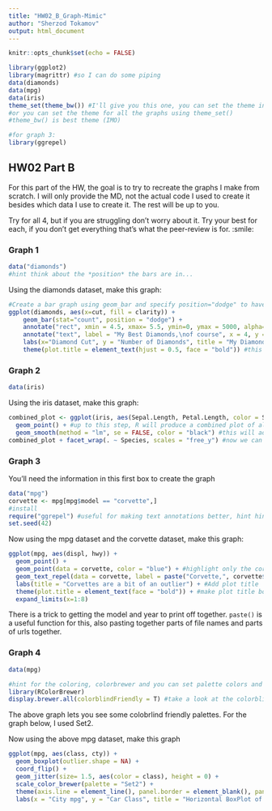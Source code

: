 ```yaml
---
title: "HW02_B_Graph-Mimic"
author: "Sherzod Tokamov"
output: html_document
---
```


```r
knitr::opts_chunk$set(echo = FALSE)
```


```r
library(ggplot2)
library(magrittr) #so I can do some piping
data(diamonds)
data(mpg)
data(iris)
theme_set(theme_bw()) #I'll give you this one, you can set the theme individually for graphs
#or you can set the theme for all the graphs using theme_set()
#theme_bw() is best theme (IMO)

#for graph 3:
library(ggrepel)


```

## HW02 Part B

For this part of the HW, the goal is to try to recreate the graphs I make from scratch. I will only provide the MD, not the actual code I used to create it besides which data I use to create it. The rest will be up to you. 

Try for all 4, but if you are struggling don't worry about it. Try your best for each, if you don't get everything that's what the peer-review is for. :smile:


### Graph 1
```r
data("diamonds")
#hint think about the *position* the bars are in...
```


Using the diamonds dataset, make this graph:
```r
#Create a bar graph using geom_bar and specify position="dodge" to have bars side by side.
ggplot(diamonds, aes(x=cut, fill = clarity)) +
    geom_bar(stat="count", position = "dodge") +
    annotate("rect", xmin = 4.5, xmax= 5.5, ymin=0, ymax = 5000, alpha=0.2) + #this is to add a shaded rectangle
    annotate("text", label = "My Best Diamonds,\nof course", x = 4, y = 4500)+ #this is to add the text 
    labs(x="Diamond Cut", y = "Number of Diamonds", title = "My Diamond Collection", subtitle = "Boxplot representing the number of diamonds in my diamond collection \nby type of cut quality and clarity of diamond") + #adds labels to the plot
    theme(plot.title = element_text(hjust = 0.5, face = "bold")) #this centers the title

```

### Graph 2
```r
data(iris)
```

Using the iris dataset, make this graph:
```r
combined_plot <- ggplot(iris, aes(Sepal.Length, Petal.Length, color = Species, shape = Species)) +
  geom_point() + #up to this step, R will produce a combined plot of all species
  geom_smooth(method = "lm", se = FALSE, color = "black") #this will add linear fit with no errors
combined_plot + facet_wrap(. ~ Species, scales = "free_y") #now we can separate the plot by species using facet_grid with formula x~y. I'm putting . for x and Species for y to have the dividing lines parallel to y-axis

```


### Graph 3
You'll need the information in this first box to create the graph
```r
data("mpg")
corvette <- mpg[mpg$model == "corvette",]
#install
require("ggrepel") #useful for making text annotations better, hint hint
set.seed(42)
```

Now using the mpg dataset and the corvette dataset, make this graph:

```r
ggplot(mpg, aes(displ, hwy)) +
  geom_point() +
  geom_point(data = corvette, color = "blue") + #highlight only the corvette datapoints in blue
  geom_text_repel(data = corvette, label = paste("Corvette,", corvette$year)) + #Label the highlighted datapoints using paste function.
  labs(title = "Corvettes are a bit of an outlier") + #Add plot title
  theme(plot.title = element_text(face = "bold")) + #make plot title bold
  expand_limits(x=1:8)
```

There is a trick to getting the model and year to print off together. `paste()` is a useful function for this, also pasting together parts of file names and parts of urls together. 


### Graph 4 
```r
data(mpg)

#hint for the coloring, colorbrewer and you can set palette colors and make your graphs colorblind friendly
library(RColorBrewer)
display.brewer.all(colorblindFriendly = T) #take a look at the colorblindfriendly options
```

The above graph lets you see some colobrlind friendly palettes. For the graph below, I used Set2.



Now using the above mpg dataset, make this graph

```r
ggplot(mpg, aes(class, cty)) +
  geom_boxplot(outlier.shape = NA) +
  coord_flip() +
  geom_jitter(size= 1.5, aes(color = class), height = 0) +
  scale_color_brewer(palette = "Set2") +
  theme(axis.line = element_line(), panel.border = element_blank(), panel.grid.major = element_blank(), panel.grid.minor = element_blank()) +
  labs(x = "City mpg", y = "Car Class", title = "Horizontal BoxPlot of City MPG and Car Class")

```





